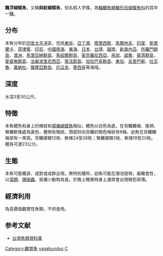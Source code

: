 {{Speciesbox
| name = 飄浮蝴蝶魚
| image = Chaetodon vagabundus.jpg
| image_width = 250px
| status = LC
| status_system = IUCN3.1
| genus = Chaetodon
| species = vagabundus
| authority = [[Linnaeus|Linnaeus]], 1758
| synonyms = *''Tetragonoptrus vagabundus''<br /><small>Linnaeus, 1758</small>
*''Chaetodon pictus, Forsskål''
*''Tetragonoptrus nesogallicus''<br /><small>Cuvier, 1829</small>
*''Anisochaetodon vagabundus''<br /><small>Linnaeus, 1758</small>
*''Chaetodon nesogallicus''<br /><small>Cuvier, 1829</small>
*''Chaetodon vagabundus pictus''<br /><small>Forsskål, 1775</small>
*''Chaetodon setifer hawaiiensis''<br /><small>Borodin, 1930</small>
}}
'''飄浮蝴蝶魚'''，又稱'''斜紋蝴蝶魚'''，俗名假人字蝶，為[[輻鰭魚綱|輻鰭魚綱]][[鱸形目|鱸形目]][[蝴蝶魚科|蝴蝶魚科]]的其中一[[種|種]]。

==分布==
本魚分布於[[印度|印度]][[太平洋|太平洋]]區，包括[[東非|東非]]、[[亞丁灣|亞丁灣]]、[[模里西斯|模里西斯]]、[[馬爾地夫|馬爾地夫]]、[[印度|印度]]、[[斯里蘭卡|斯里蘭卡]]、[[菲律賓|菲律賓]]、[[印尼|印尼]]、[[中國|中國]][[南海|南海]]、[[東海|東海]]、[[日本|日本]]、[[台灣|台灣]]、[[越南|越南]]、[[新幾內亞|新幾內亞]]、[[所羅門群島|所羅門群島]]、[[澳洲|澳洲]]、[[馬里亞納群島|馬里亞納群島]]、[[馬紹爾群島|馬紹爾群島]]、[[密克羅尼西亞|密克羅尼西亞]]、[[帛琉|帛琉]]、[[諾魯|諾魯]]、[[斐濟群島|斐濟群島]]、[[夏威夷群島|夏威夷群島]]、[[法屬波里尼西亞|法屬波里尼西亞]]、[[復活節島|復活節島]]、[[加拉巴哥群島|加拉巴哥群島]]、[[東加|東加]]、[[吉里巴斯|吉里巴斯]]、[[吐瓦魯|吐瓦魯]]、[[萬納杜|萬納杜]]、[[薩摩亞群島|薩摩亞群島]]、[[厄瓜多|厄瓜多]]、[[墨西哥|墨西哥]]等海域。

==深度==
水深3至30公尺。

==特徵==
本魚體色和身上的條紋和[[揚旛蝴蝶魚|揚旛蝴蝶魚]]相似，體色以白色為底，在背鰭鰭條、尾柄、臀鰭軟條處為黃色，體側有暗紋。頭部斜向背鰭的暗色條紋有6條。幼魚在背鰭鰭條部有一黑斑。背鰭硬棘12枚、軟條24至26枚；臀鰭硬棘3枚、軟條19至20枚。體長可達23公分。

==生態==
本魚可能獨游、成對或成群出現，無特別棲所，幼魚可能在潮池發現，屬雜食性，以[[藻類|藻類]]、[[珊瑚蟲|珊瑚蟲]]、抵棲小動物為食。於晚上睡覺時身上通常會出現暗色斑塊。

==經濟利用==
為高價值觀賞性魚類，不供食用。

==参考文献==
*[http://fishdb.sinica.edu.tw/ 台灣魚類資料庫] {{Wayback|url=http://fishdb.sinica.edu.tw/ |date=20160304193340 }}
{{Taxonbar|from=Q389163}}

[[Category:觀賞魚|Category:觀賞魚]]
[[Category:蝴蝶魚屬|vagabundus]]
[[Category:1758年描述的魚類|C]]